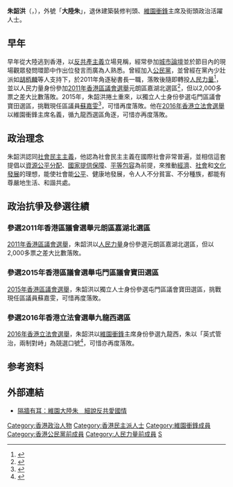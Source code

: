 {{multiple issues|
{{expand|time=2015-11-12T22:57:57+00:00}}
{{refimprove|time=2015-11-12T22:57:57+00:00}}
{{citation style|time=2018-06-05T07:38:39+00:00}}
}}
{{Infobox_officeholder
| name = 朱韶洪<br/>Chu Siu-hung
| image name = 朱韶洪喺維園度.jpg
| width = 350px
| now = [[維園衝鋒|維園衝鋒]]主席
| period = 2014年9月3日－
| caption= 在維園的朱韶洪
| width = 300px
| Sex = 男 
| date of birth = {{birth date and age|1949|2|23}}
| place of birth = {{ROC-1928}}[[廣東省_(中華民國)|廣東省]][[韶關市|韶關市]]<ref>{{cite news|title=另類維園阿伯大陸朱　為參選立法會欠20萬「卡數」|url=http://www.hk01.com/%E6%B8%AF%E8%81%9E/44381/%E5%8F%A6%E9%A1%9E%E7%B6%AD%E5%9C%92%E9%98%BF%E4%BC%AF%E5%A4%A7%E9%99%B8%E6%9C%B1-%E7%82%BA%E5%8F%83%E9%81%B8%E7%AB%8B%E6%B3%95%E6%9C%83%E6%AC%A020%E8%90%AC-%E5%8D%A1%E6%95%B8|publisher=香港01|date=2016-09-23|accessdate=2016-09-23|archive-date=2019-12-28|archive-url=https://web.archive.org/web/20191228220828/https://www.hk01.com/%E7%A4%BE%E6%9C%83%E6%96%B0%E8%81%9E/44381/%E5%8F%A6%E9%A1%9E%E7%B6%AD%E5%9C%92%E9%98%BF%E4%BC%AF%E5%A4%A7%E9%99%B8%E6%9C%B1-%E7%82%BA%E5%8F%83%E9%81%B8%E7%AB%8B%E6%B3%95%E6%9C%83%E6%AC%A020%E8%90%AC-%E5%8D%A1%E6%95%B8 |dead-url=no }}</ref>
| residence      = 
| educate =  
| party= {{CPHK}}（?－2011年）<br>{{PPW}}（2011年－2016年）<br>[[維園衝鋒|維園衝鋒]]（2014年9月3日－）
}}
'''朱韶洪'''（{{lang-en|Chu Siu-hung}}，{{bd|1949年|2月23日||}}），外號「'''大陸朱'''」，退休建築裝修判頭、[[維園衝鋒|維園衝鋒]]主席及街頭政治活躍人士。

==早年==
早年從大陸逃到香港，以[[反共產主義|反共產主義]]立場見稱，經常參加[[城市論壇|城市論壇]]並於節目內的現場觀眾發問環節中作出位發言而廣為人熟悉。曾經加入[[公民黨_(香港)|公民黨]]，並曾經在黨內少壯派如[[胡栢麟|胡栢麟]]等人支持下，於2011年角逐秘書長一職，落敗後隨即轉投[[人民力量|人民力量]]<ref>{{Cite news |url=http://www1.hkej.com/dailynews/articlePrint/id/559040 |title=公民黨落選秘書長退黨 |date=2011-04-06 |publisher=信報|accessdate=2016-12-24 |archive-date=2019-10-03 |archive-url=https://web.archive.org/web/20191003171557/http://www1.hkej.com/dailynews/articlePrint/id/559040 |dead-url=no }}</ref>，並以人民力量身份參加[[2011年香港區議會選舉|2011年香港區議會選舉]]元朗區嘉湖北選區<ref>{{Cite web |url=https://www.elections.gov.hk/dc2011/pdf/1710_yuenlong_c.pdf |title=2011年區議會選舉提名|accessdate=2016-12-24 |archive-date=2021-06-22|archive-url=https://web.archive.org/web/20210622033507/https://www.elections.gov.hk/dc2011/pdf/1710_yuenlong_c.pdf |dead-url=no }}</ref>，但以2,000多票之差大比數落敗。2015年，朱韶洪捲土重來，以獨立人士身份參選屯門區議會寶田選區，挑戰現任區議員[[蘇嘉雯|蘇嘉雯]]<ref>{{cite web|url=http://www.elections.gov.hk/dc2015/chi/intro_to_can/L.html|title=2015年區議會選舉 - 候選人簡介|publisher=|accessdate=2016-12-24 |archive-date=2020-02-18 |date=2015-11-02|archive-url=https://web.archive.org/web/20200218150738/https://www.elections.gov.hk/dc2015/chi/intro_to_can/L.html |dead-url=no }}</ref>，可惜再度落敗。他在[[2016年香港立法會選舉|2016年香港立法會選舉]]以維園衝鋒主席名義，循九龍西選區角逐，可惜亦再度落敗。

==政治理念==
朱韶洪認同[[社會民主主義|社會民主主義]]，他認為社會民主主義在國際社會非常普遍，並相信這套提倡以[[資源公平分配|資源公平分配]]、[[國家提供保障|國家提供保障]]、[[平等|平等]][[包容|包容]]為前提，來推動[[經濟|經濟]]、[[社會|社會]]和[[文化發展|文化發展]]的理想，能使社會能[[公平|公平]]、健康地發展，令人人不分貧富、不分種族，都能有尊嚴地生活、和諧共處。
==政治抗爭及參選往績==
===參選2011年香港區議會選舉元朗區嘉湖北選區===
[[2011年香港區議會選舉|2011年香港區議會選舉]]，朱韶洪以[[人民力量|人民力量]]身份參選元朗區嘉湖北選區，但以2,000多票之差大比數落敗。

===參選2015年香港區議會選舉屯門區議會寶田選區===
[[2015年香港區議會選舉|2015年香港區議會選舉]]，朱韶洪以獨立人士身份參選屯門區議會寶田選區，挑戰現任區議員蘇嘉雯，可惜再度落敗。

===參選2016年香港立法會選舉九龍西選區===
[[2016年香港立法會選舉|2016年香港立法會選舉]]，朱韶洪以[[維園衝鋒|維園衝鋒]]主席身份參選九龍西，朱以「英式管治，兩制對峙」為競選口號<ref>{{Cite web |url=http://hk.apple.nextmedia.com/news/art/20160831/19755227 |title=本土力量何志光、維園衝鋒朱韶洪、民主黨黃碧雲及社民連吳文遠論壇圍攻黃毓民 |accessdate=2016-12-24 |newspaper=[[蘋果日報_(香港)|蘋果日報]] |date=2016-08-31|archive-date=2016-10-25 |archive-url=https://web.archive.org/web/20161025021929/http://hk.apple.nextmedia.com/news/art/20160831/19755227 |dead-url=yes }}</ref>，可惜亦再度落敗。

==参考资料==
{{Reflist|1}}
==外部連結==
*[http://hk.apple.nextmedia.com/news/art/20130218/18169017 隔牆有耳：維園大陸朱　細說反共愛國情]{{Wayback|url=http://hk.apple.nextmedia.com/news/art/20130218/18169017 |date=20191210064528 }}

[[Category:香港政治人物|Category:香港政治人物]]
[[Category:香港民主派人士|Category:香港民主派人士]]
[[Category:維園衝鋒成員|Category:維園衝鋒成員]]
[[Category:香港公民黨前成員|Category:香港公民黨前成員]]
[[Category:人民力量前成員|Category:人民力量前成員]]
[[Category:朱姓|S]]